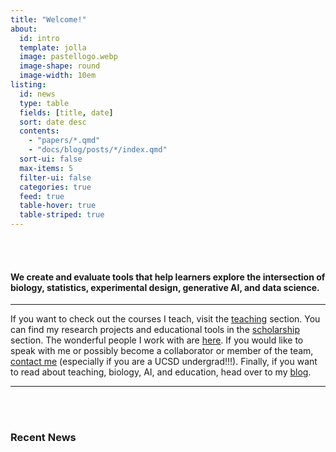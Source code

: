 ```yaml
---
title: "Welcome!"
about:
  id: intro
  template: jolla
  image: pastellogo.webp
  image-shape: round
  image-width: 10em
listing:
  id: news
  type: table
  fields: [title, date]
  sort: date desc
  contents:
    - "papers/*.qmd"
    - "docs/blog/posts/*/index.qmd"
  sort-ui: false
  max-items: 5
  filter-ui: false
  categories: true
  feed: true
  table-hover: true
  table-striped: true
---
```


::: {#intro}
<br></br>

#### We create and evaluate tools that help learners explore the intersection of biology, statistics, experimental design, generative AI, and data science.

------------------------------------------------------------------------

If you want to check out the courses I teach, visit the [teaching](/teaching.qmd) section. You can find my research projects and educational tools in the [scholarship](/scholarship.qmd) section. The wonderful people I work with are [here](/people.qmd). If you would like to speak with me or possibly become a collaborator or member of the team, [contact me](/docs/about/contact/index.qmd) (especially if you are a UCSD undergrad!!!). Finally, if you want to read about teaching, biology, AI, and education, head over to my [blog](/docs/blog/index.qmd).

------------------------------------------------------------------------
:::
<br></br>

### Recent News

::: {#news}
:::
